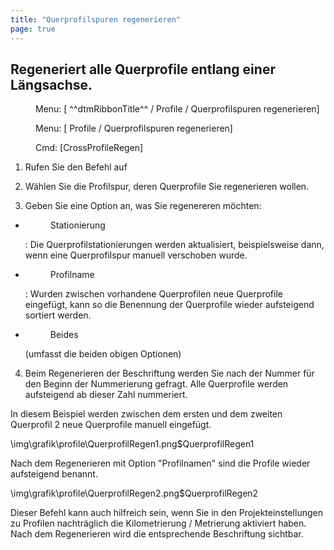 ```yaml
---
title: "Querprofilspuren regenerieren"
page: true
---
```

## Regeneriert alle Querprofile entlang einer L&#228;ngsachse.
<GeoDesigner> <Menu> Menu: [ ^^dtmRibbonTitle^^ / Profile / Querprofilspuren regenerieren] </Menu> </GeoDesigner><GeoMapper> <Menu> Menu: [ Profile / Querprofilspuren regenerieren] </Menu> </GeoMapper>
<GeoDesigner> <Menu> Cmd: [CrossProfileRegen] </Menu> 
</GeoDesigner>

1. Rufen Sie den Befehl auf

2. W&#228;hlen Sie die Profilspur, deren Querprofile Sie regenerieren wollen.

3. Geben Sie eine Option an, was Sie regenereren m&#246;chten:

- <Menu>Stationierung</Menu> : Die Querprofilstationierungen werden aktualisiert, beispielsweise dann, wenn eine Querprofilspur manuell verschoben wurde.

- <Menu>Profilname</Menu> : Wurden zwischen vorhandene Querprofilen neue Querprofile eingef&#252;gt, kann so die Benennung der Querprofile wieder aufsteigend sortiert werden.

- <Menu>Beides</Menu>  (umfasst die beiden obigen Optionen)



4. Beim Regenerieren der Beschriftung werden Sie nach der Nummer f&#252;r den Beginn der Nummerierung gefragt. Alle Querprofile werden aufsteigend ab dieser Zahl nummeriert.




<Info>
In diesem Beispiel werden zwischen dem ersten und dem zweiten Querprofil 2 neue Querprofile manuell eingef&#252;gt.

<Image>\img\grafik\profile\QuerprofilRegen1.png$QuerprofilRegen1</Image>

Nach dem Regenerieren mit Option &quot;Profilnamen&quot; sind die Profile wieder aufsteigend benannt.

<Image>\img\grafik\profile\QuerprofilRegen2.png$QuerprofilRegen2</Image>
</Info>


<Success>
Dieser Befehl kann auch hilfreich sein, wenn Sie in den Projekteinstellungen zu Profilen nachtr&#228;glich die Kilometrierung / Metrierung aktiviert haben. Nach dem Regenerieren wird die entsprechende Beschriftung sichtbar.
</Success>

